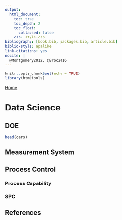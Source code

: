 ```yaml
---
output: 
  html_document:
    toc: true
    toc_depth: 2
    toc_float:
      collapsed: false
    css: style.css
bibliography: [book.bib, packages.bib, article.bib]
biblio-style: apalike
link-citations: yes
nocite: |
  @Montgomery2012, @Broc2016
---
```


```r
knitr::opts_chunk$set(echo = TRUE)
library(htmltools)
```

<a href="index.html">Home</a>

# Data Science

## DOE

```r
head(cars)
```


## Measurement System

## Process Control

### Process Capability

### SPC


## References

